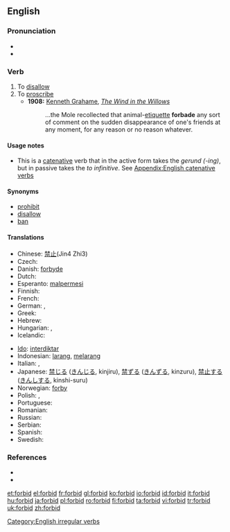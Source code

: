 ==English==

===Pronunciation===
* {{IPA|/fɝ'bɪd/}}
* {{audio|en-us-forbid.ogg|Audio (US)}}

===Verb===
{{en-verb|forbids|forbidding|'''[[forbade]]''' ''or'' '''[[forbad]]'''|forbidden}}

# To [[disallow]]
# To [[proscribe]]
#* '''1908:''' [[w:Kenneth Grahame|Kenneth Grahame]], ''[[w:The Wind in the Willows|The Wind in the Willows]]''
#*: ...the Mole recollected that animal-[[etiquette]] '''forbade''' any sort of comment on the sudden disappearance of one's friends at any moment, for any reason or no reason whatever.

====Usage notes====
* This is a [[catenative]] verb that in the active form takes the ''gerund (-ing)'', but in passive takes the ''to infinitive''. See [[Appendix:English catenative verbs]]

====Synonyms====
* [[prohibit]]
* [[disallow]]
* [[ban]]

====Translations====
{{trans-top|to disallow}}
* Chinese: [[禁止]](Jin4 Zhi3)
* Czech: {{t-|cs|zakázat}}
* Danish: [[forbyde]]
* Dutch: {{t+|nl|verbieden}}
* Esperanto: [[malpermesi]]
* Finnish: {{t+|fi|kieltää}}
* French: {{t+|fr|interdire}}
* German: {{t+|de|verbieten}}, {{t-|de|untersagen}}
* Greek: {{t|el|απαγορεύω|tr=apagorev́o|sc=Grek}}
* Hebrew: {{t-|he|אסר|sc=Hebr}}
* Hungarian: {{t+|hu|tilt}}, {{t+|hu|megtilt}}
* Icelandic: {{t+|is|banna}}
{{trans-mid}}
* [[Ido]]: [[interdiktar]]
* Indonesian: [[larang]], [[larang|melarang]]
* Italian: {{t+|it|proibire}}, {{t+|it|vietare}}
* Japanese: [[禁じる]] ([[きんじる]], kinjiru), [[禁ずる]] ([[きんずる]], kinzuru), [[禁止]]する ([[きんし]]する, kinshi-suru)
* Norwegian: [[forby]]
* Polish: {{t-|pl|zakazywać}}, {{t+|pl|zabraniać}}
* Portuguese: {{t+|pt|proibir}}
* Romanian: {{t+|ro|interzice}}
* Russian: {{t+|ru|запретить|sc=Cyrl}}
* Serbian: {{t-|sr|zabraniti}}
* Spanish: {{t-|es|prohibir|tr=prohíbo}}
* Swedish: {{t+|sv|förbjuda}}
{{trans-bottom}}

===References===
* {{R:Century 1911}}
* {{R:Webster 1913}}

[[Category:English irregular verbs]]

[[et:forbid]]
[[el:forbid]]
[[fr:forbid]]
[[gl:forbid]]
[[ko:forbid]]
[[io:forbid]]
[[id:forbid]]
[[it:forbid]]
[[hu:forbid]]
[[ja:forbid]]
[[pl:forbid]]
[[ro:forbid]]
[[fi:forbid]]
[[ta:forbid]]
[[vi:forbid]]
[[tr:forbid]]
[[uk:forbid]]
[[zh:forbid]]